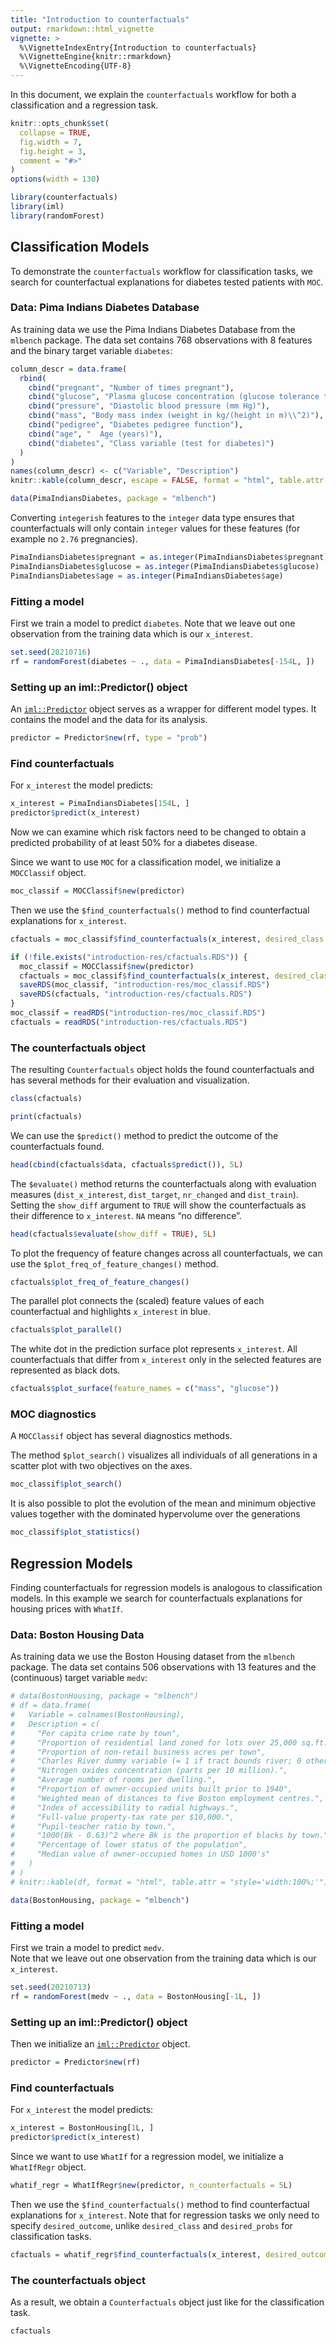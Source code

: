 ```yaml
---
title: "Introduction to counterfactuals"
output: rmarkdown::html_vignette
vignette: >
  %\VignetteIndexEntry{Introduction to counterfactuals}
  %\VignetteEngine{knitr::rmarkdown}
  %\VignetteEncoding{UTF-8}
---
```


In this document, we explain the `counterfactuals` workflow for both a classification and a regression task.

```r
knitr::opts_chunk$set(
  collapse = TRUE,
  fig.width = 7,
  fig.height = 3,
  comment = "#>"
)
options(width = 130)
```

```r
library(counterfactuals)
library(iml)
library(randomForest)
```


## Classification Models

To demonstrate the `counterfactuals` workflow for classification tasks, we search for counterfactual explanations for diabetes tested patients with `MOC`. 

### Data: Pima Indians Diabetes Database

As training data we use the Pima Indians Diabetes Database from the `mlbench` package.
The data set contains 768 observations with 8 features and the binary target variable `diabetes`:

```r
column_descr = data.frame(
  rbind(
    cbind("pregnant", "Number of times pregnant"),
    cbind("glucose", "Plasma glucose concentration (glucose tolerance test)"),
    cbind("pressure", "Diastolic blood pressure (mm Hg)"),
    cbind("mass", "Body mass index (weight in kg/(height in m)\\^2)"),
    cbind("pedigree", "Diabetes pedigree function"),
    cbind("age", "	Age (years)"),
    cbind("diabetes", "Class variable (test for diabetes)")
  )
)
names(column_descr) <- c("Variable", "Description")
knitr::kable(column_descr, escape = FALSE, format = "html", table.attr = "style='width:100%;'")
```

```r
data(PimaIndiansDiabetes, package = "mlbench")  
```


Converting `integerish` features to the `integer` data type ensures that counterfactuals will
only contain `integer` values for these features (for example no `2.76` pregnancies).

```r
PimaIndiansDiabetes$pregnant = as.integer(PimaIndiansDiabetes$pregnant)
PimaIndiansDiabetes$glucose = as.integer(PimaIndiansDiabetes$glucose)
PimaIndiansDiabetes$age = as.integer(PimaIndiansDiabetes$age)
```


### Fitting a model

First we train a model to predict `diabetes`. Note that we leave out one observation from the
training data which is our `x_interest`.

```r
set.seed(20210716)
rf = randomForest(diabetes ~ ., data = PimaIndiansDiabetes[-154L, ])
```

### Setting up an iml::Predictor() object

An [`iml::Predictor`](https://christophm.github.io/iml/reference/Predictor.html) object serves as a wrapper for different 
model types. It contains the model and the data for its analysis.

```r
predictor = Predictor$new(rf, type = "prob")
```


### Find counterfactuals

For `x_interest` the model predicts:

```r
x_interest = PimaIndiansDiabetes[154L, ]
predictor$predict(x_interest)
```

Now we can examine which risk factors need to be changed to obtain a predicted probability of
at least 50% for a diabetes disease.

Since we want to use `MOC` for a classification model, we initialize a `MOCClassif` object.

```r
moc_classif = MOCClassif$new(predictor)
```

Then we use the `$find_counterfactuals()` method to find counterfactual explanations for `x_interest`. 

```r
cfactuals = moc_classif$find_counterfactuals(x_interest, desired_class = "pos", desired_prob = c(0.5, 1))
```

```r
if (!file.exists("introduction-res/cfactuals.RDS")) {
  moc_classif = MOCClassif$new(predictor)
  cfactuals = moc_classif$find_counterfactuals(x_interest, desired_class = "pos", desired_prob = c(0.5, 1))
  saveRDS(moc_classif, "introduction-res/moc_classif.RDS")
  saveRDS(cfactuals, "introduction-res/cfactuals.RDS")
}
moc_classif = readRDS("introduction-res/moc_classif.RDS")
cfactuals = readRDS("introduction-res/cfactuals.RDS")
```


### The counterfactuals object

The resulting `Counterfactuals` object holds the found counterfactuals and has several methods for their evaluation and 
visualization.

```r
class(cfactuals)
```


```r
print(cfactuals)
```

We can use the `$predict()` method to predict the outcome of the counterfactuals found.

```r
head(cbind(cfactuals$data, cfactuals$predict()), 5L)
```

The `$evaluate()` method returns the counterfactuals along with evaluation measures (`dist_x_interest`, `dist_target`,
`nr_changed` and `dist_train`). Setting the `show_diff` argument to `TRUE` will show the counterfactuals as their difference
to `x_interest`. `NA` means "no difference".

```r
head(cfactuals$evaluate(show_diff = TRUE), 5L)
```

To plot the frequency of feature changes across all counterfactuals, we can use the `$plot_freq_of_feature_changes()` method.

```r
cfactuals$plot_freq_of_feature_changes()
```

The parallel plot connects the (scaled) feature values of each counterfactual and highlights `x_interest` in blue.

```r
cfactuals$plot_parallel()
```

The white dot in the prediction surface plot represents `x_interest`. All counterfactuals that differ from `x_interest` only in the 
selected features are represented as black dots.

```r
cfactuals$plot_surface(feature_names = c("mass", "glucose"))
```


### MOC diagnostics

A `MOCClassif` object has several diagnostics methods.

The method `$plot_search()` visualizes all individuals of all generations in a scatter plot with two objectives on the axes.

```r
moc_classif$plot_search()
```

It is also possible to plot the evolution of the mean and minimum objective values together with the dominated hypervolume over the generations

```r
moc_classif$plot_statistics()
```


## Regression Models

Finding counterfactuals for regression models is analogous to classification models. In this example we search for
counterfactuals explanations for housing prices with `WhatIf`.

### Data: Boston Housing Data

As training data we use the Boston Housing dataset from the `mlbench` package. 
The data set contains 506 observations with 13 features and the (continuous) target variable `medv`:

```r
# data(BostonHousing, package = "mlbench")  
# df = data.frame(
#   Variable = colnames(BostonHousing),
#   Description = c(
#     "Per capita crime rate by town",
#     "Proportion of residential land zoned for lots over 25,000 sq.ft.",
#     "Proportion of non-retail business acres per town",
#     "Charles River dummy variable (= 1 if tract bounds river; 0 otherwise)",
#     "Nitrogen oxides concentration (parts per 10 million).",
#     "Average number of rooms per dwelling.",
#     "Proportion of owner-occupied units built prior to 1940",
#     "Weighted mean of distances to five Boston employment centres.",
#     "Index of accessibility to radial highways.",
#     "Full-value property-tax rate per $10,000.",
#     "Pupil-teacher ratio by town.",
#     "1000(Bk - 0.63)^2 where Bk is the proportion of blacks by town.",
#     "Percentage of lower status of the population",
#     "Median value of owner-occupied homes in USD 1000's"
#   )
# )
# knitr::kable(df, format = "html", table.attr = "style='width:100%;'")
```

```r
data(BostonHousing, package = "mlbench")  
```


### Fitting a model

First we train a model to predict `medv`. <br> 
Note that we leave out one observation from the training data which is our `x_interest`.

```r
set.seed(20210713)
rf = randomForest(medv ~ ., data = BostonHousing[-1L, ])
```

### Setting up an iml::Predictor() object

Then we initialize an [`iml::Predictor`](https://christophm.github.io/iml/reference/Predictor.html) object.

```r
predictor = Predictor$new(rf)
```


### Find counterfactuals

For `x_interest` the model predicts:

```r
x_interest = BostonHousing[1L, ]
predictor$predict(x_interest)
```

Since we want to use `WhatIf` for a regression model, we initialize a `WhatIfRegr` object.

```r
whatif_regr = WhatIfRegr$new(predictor, n_counterfactuals = 5L)
```

Then we use the `$find_counterfactuals()` method to find counterfactual explanations for `x_interest`. Note that for
regression tasks we only need to specify `desired_outcome`, unlike `desired_class` and `desired_probs` for
classification tasks.
 
```r
cfactuals = whatif_regr$find_counterfactuals(x_interest, desired_outcome = c(30, 32))
```
### The counterfactuals object

As a result, we obtain a `Counterfactuals` object just like for the classification task.

```r
cfactuals
```

